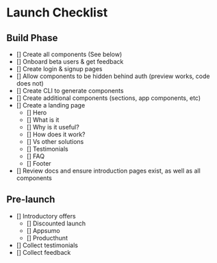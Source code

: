 # Launch Checklist

## Build Phase

- [] Create all components (See below)
- [] Onboard beta users & get feedback
- [] Create login & signup pages
- [] Allow components to be hidden behind auth (preview works, code does not)
- [] Create CLI to generate components
- [] Create additional components (sections, app components, etc)
- [] Create a landing page
  - [] Hero
  - [] What is it
  - [] Why is it useful?
  - [] How does it work?
  - [] Vs other solutions
  - [] Testimonials
  - [] FAQ
  - [] Footer
- [] Review docs and ensure introduction pages exist, as well as all components

## Pre-launch

- [] Introductory offers
  - [] Discounted launch
  - [] Appsumo
  - [] Producthunt
- [] Collect testimonials
- [] Collect feedback
